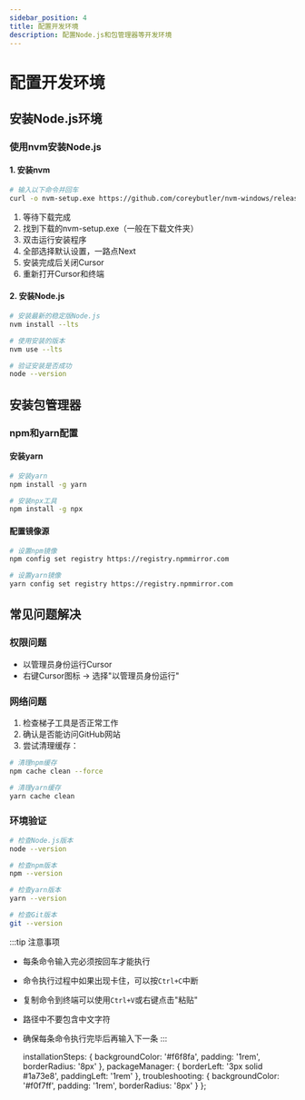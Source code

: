 ```yaml
---
sidebar_position: 4
title: 配置开发环境
description: 配置Node.js和包管理器等开发环境
---
```



# 配置开发环境

## 安装Node.js环境

### 使用nvm安装Node.js

<div className="installation-steps">

#### 1. 安装nvm
```bash
# 输入以下命令并回车
curl -o nvm-setup.exe https://github.com/coreybutler/nvm-windows/releases/download/1.1.11/nvm-setup.exe
```

1. 等待下载完成
2. 找到下载的nvm-setup.exe（一般在下载文件夹）
3. 双击运行安装程序
4. 全部选择默认设置，一路点Next
5. 安装完成后关闭Cursor
6. 重新打开Cursor和终端

#### 2. 安装Node.js
```bash
# 安装最新的稳定版Node.js
nvm install --lts

# 使用安装的版本
nvm use --lts

# 验证安装是否成功
node --version
```

</div>

## 安装包管理器

### npm和yarn配置

<div className="package-manager">

#### 安装yarn
```bash
# 安装yarn
npm install -g yarn

# 安装npx工具
npm install -g npx
```

#### 配置镜像源
```bash
# 设置npm镜像
npm config set registry https://registry.npmmirror.com

# 设置yarn镜像
yarn config set registry https://registry.npmmirror.com
```

</div>

## 常见问题解决

<div className="troubleshooting">

### 权限问题
- 以管理员身份运行Cursor
- 右键Cursor图标 → 选择"以管理员身份运行"

### 网络问题
1. 检查梯子工具是否正常工作
2. 确认是否能访问GitHub网站
3. 尝试清理缓存：
```bash
# 清理npm缓存
npm cache clean --force

# 清理yarn缓存
yarn cache clean
```

### 环境验证
```bash
# 检查Node.js版本
node --version

# 检查npm版本
npm --version

# 检查yarn版本
yarn --version

# 检查Git版本
git --version
```

</div>

:::tip 注意事项
- 每条命令输入完必须按回车才能执行
- 命令执行过程中如果出现卡住，可以按`Ctrl+C`中断
- 复制命令到终端可以使用`Ctrl+V`或右键点击"粘贴"
- 路径中不要包含中文字符
- 确保每条命令执行完毕后再输入下一条
:::

  installationSteps: {
    backgroundColor: '#f6f8fa',
    padding: '1rem',
    borderRadius: '8px'
  },
  packageManager: {
    borderLeft: '3px solid #1a73e8',
    paddingLeft: '1rem'
  },
  troubleshooting: {
    backgroundColor: '#f0f7ff',
    padding: '1rem',
    borderRadius: '8px'
  }
}; 
